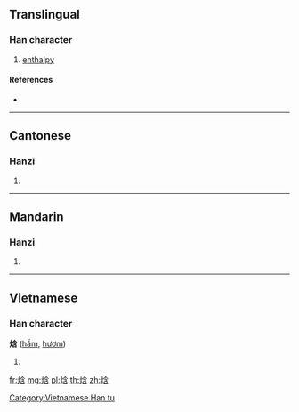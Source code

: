 ==Translingual==

===Han character===
{{Han char|rn=86|rad=火|as=07|sn=11|four=98862|canj=FOIR,XFOIR}}

# {{defn|Han|sort=火07}} [[enthalpy]]

====References====
* {{Han ref|kx=0673.111|hdz=32205.070|uh=7113|ud=28947|bh=D655|bd=54869}}

----

==Cantonese==

===Hanzi===
{{yue-hanzi|jyut=|y=ham4}}

# {{defn|lang=yue|sort=火07}}

----

==Mandarin==

===Hanzi===
{{cmn-hanzi|pin=[[hán]] ([[han2]])|wg=han<sup>2</sup>}}

# {{defn|lang=cmn|sort=火07}}

----

==Vietnamese==

===Han character===
'''焓''' ([[hầm]], [[hươm]])

# {{defn|lang=vi}}

[[Category:Vietnamese Han tu]]

[[fr:焓]]
[[mg:焓]]
[[pl:焓]]
[[th:焓]]
[[zh:焓]]